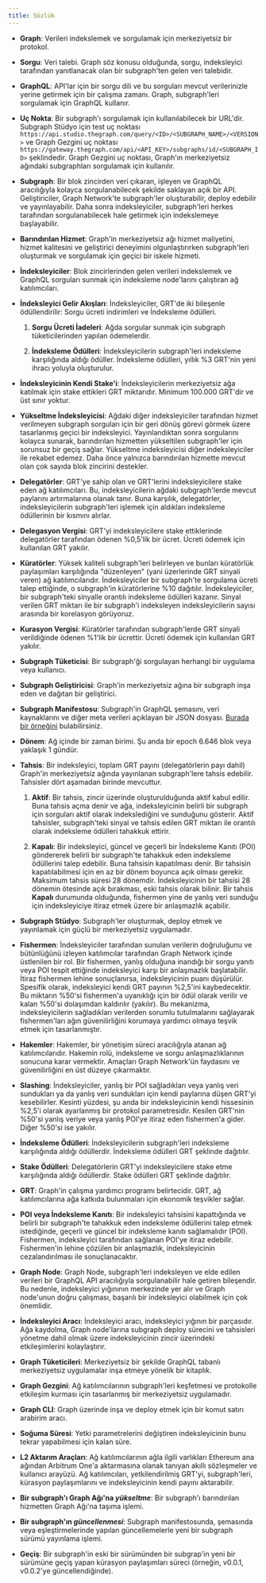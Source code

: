 ```yaml
---
title: Sözlük
---
```


- **Graph**: Verileri indekslemek ve sorgulamak için merkeziyetsiz bir protokol.

- **Sorgu**: Veri talebi. Graph söz konusu olduğunda, sorgu, indeksleyici tarafından yanıtlanacak olan bir subgraph'ten gelen veri talebidir.

- **GraphQL**: API'lar için bir sorgu dili ve bu sorguları mevcut verilerinizle yerine getirmek için bir çalışma zamanı. Graph, subgraph'leri sorgulamak için GraphQL kullanır.

- **Uç Nokta**: Bir subgraph'ı sorgulamak için kullanılabilecek bir URL'dir. Subgraph Stüdyo için test uç noktası `https://api.studio.thegraph.com/query/<ID>/<SUBGRAPH_NAME>/<VERSION>` ve Graph Gezgini uç noktası `https://gateway.thegraph.com/api/<API_KEY>/subgraphs/id/<SUBGRAPH_ID>` şeklindedir. Graph Gezgini uç noktası, Graph'ın merkeziyetsiz ağındaki subgraphları sorgulamak için kullanılır.

- **Subgraph**: Bir blok zincirden veri çıkaran, işleyen ve GraphQL aracılığıyla kolayca sorgulanabilecek şekilde saklayan açık bir API. Geliştiriciler, Graph Network'te subgraph'ler oluşturabilir, deploy edebilir ve yayınlayabilir. Daha sonra indeksleyiciler, subgraph'leri herkes tarafından sorgulanabilecek hale getirmek için indekslemeye başlayabilir.

- **Barındırılan Hizmet**: Graph'in merkeziyetsiz ağı hizmet maliyetini, hizmet kalitesini ve geliştirici deneyimini olgunlaştırırken subgraph'leri oluşturmak ve sorgulamak için geçici bir iskele hizmeti.

- **İndeksleyiciler**: Blok zincirlerinden gelen verileri indekslemek ve GraphQL sorguları sunmak için indeksleme node'larını çalıştıran ağ katılımcıları.

- **İndeksleyici Gelir Akışları**: İndeksleyiciler, GRT'de iki bileşenle ödüllendirilir: Sorgu ücreti indirimleri ve İndeksleme ödülleri.

  1. **Sorgu Ücreti İadeleri**: Ağda sorgular sunmak için subgraph tüketicilerinden yapılan ödemelerdir.

  2. **İndeksleme Ödülleri**: İndeksleyicilerin subgraph'leri indeksleme karşılığında aldığı ödüller. İndeksleme ödülleri, yıllık %3 GRT'nin yeni ihracı yoluyla oluşturulur.

- **İndeksleyicinin Kendi Stake'i**: İndeksleyicilerin merkeziyetsiz ağa katılmak için stake ettikleri GRT miktarıdır. Minimum 100.000 GRT'dir ve üst sınır yoktur.

- **Yükseltme İndeksleyicisi**: Ağdaki diğer indeksleyiciler tarafından hizmet verilmeyen subgraph sorguları için bir geri dönüş görevi görmek üzere tasarlanmış geçici bir indeksleyici. Yayınlandıktan sonra sorgularını kolayca sunarak, barındırılan hizmetten yükseltilen subgraph'ler için sorunsuz bir geçiş sağlar. Yükseltme indeksleyicisi diğer indeksleyiciler ile rekabet edemez. Daha önce yalnızca barındırılan hizmette mevcut olan çok sayıda blok zincirini destekler.

- **Delegatörler**: GRT'ye sahip olan ve GRT'lerini indeksleyicilere stake eden ağ katılımcıları. Bu, indeksleyicilerin ağdaki subgraph'lerde mevcut paylarını artırmalarına olanak tanır. Buna karşılık, delegatörler, indeksleyicilerin subgraph'leri işlemek için aldıkları indeksleme ödüllerinin bir kısmını alırlar.

- **Delegasyon Vergisi**: GRT'yi indeksleyicilere stake ettiklerinde delegatörler tarafından ödenen %0,5'lik bir ücret. Ücreti ödemek için kullanılan GRT yakılır.

- **Küratörler**: Yüksek kaliteli subgraph'leri belirleyen ve bunları küratörlük paylaşımları karşılığında "düzenleyen" (yani üzerlerinde GRT sinyali veren) ağ katılımcılarıdır. İndeksleyiciler bir subgraph'te sorgulama ücreti talep ettiğinde, o subgraph'in küratörlerine %10 dağıtılır. İndeksleyiciler, bir subgraph'teki sinyalle orantılı indeksleme ödülleri kazanır. Sinyal verilen GRT miktarı ile bir subgraph'i indeksleyen indeksleyicilerin sayısı arasında bir korelasyon görüyoruz.

- **Kurasyon Vergisi**: Küratörler tarafından subgraph'lerde GRT sinyali verildiğinde ödenen %1'lik bir ücrettir. Ücreti ödemek için kullanılan GRT yakılır.

- **Subgraph Tüketicisi**: Bir subgraph'ği sorgulayan herhangi bir uygulama veya kullanıcı.

- **Subgraph Geliştiricisi**: Graph'in merkeziyetsiz ağına bir subgraph inşa eden ve dağıtan bir geliştirici.

- **Subgraph Manifestosu**: Subgraph'in GraphQL şemasını, veri kaynaklarını ve diğer meta verileri açıklayan bir JSON dosyası. [Burada bir örneğini](https://ipfs.io/ipfs/QmVQdzeGdPUiLiACeqXRpKAYpyj8Z1yfWLMUq7A7WundUf) bulabilirsiniz.

- **Dönem**: Ağ içinde bir zaman birimi. Şu anda bir epoch 6.646 blok veya yaklaşık 1 gündür.

- **Tahsis**: Bir indeksleyici, toplam GRT payını (delegatörlerin payı dahil) Graph'in merkeziyetsiz ağında yayınlanan subgraph'lere tahsis edebilir. Tahsisler dört aşamadan birinde mevcuttur.

  1. **Aktif**: Bir tahsis, zincir üzerinde oluşturulduğunda aktif kabul edilir. Buna tahsis açma denir ve ağa, indeksleyicinin belirli bir subgraph için sorguları aktif olarak indekslediğini ve sunduğunu gösterir. Aktif tahsisler, subgraph'teki sinyal ve tahsis edilen GRT miktarı ile orantılı olarak indeksleme ödülleri tahakkuk ettirir.

  2. **Kapalı**: Bir indeksleyici, güncel ve geçerli bir İndeksleme Kanıtı (POI) göndererek belirli bir subgraph'te tahakkuk eden indeksleme ödüllerini talep edebilir. Buna tahsisin kapatılması denir. Bir tahsisin kapatılabilmesi için en az bir dönem boyunca açık olması gerekir. Maksimum tahsis süresi 28 dönemdir. İndeksleyicinin bir tahsisi 28 dönemin ötesinde açık bırakması, eski tahsis olarak bilinir. Bir tahsis **Kapalı** durumunda olduğunda, fishermen yine de yanlış veri sunduğu için indeksleyiciye itiraz etmek üzere bir anlaşmazlık açabilir.

- **Subgraph Stüdyo**: Subgraph'ler oluşturmak, deploy etmek ve yayınlamak için güçlü bir merkeziyetsiz uygulamadır.

- **Fishermen**: İndeksleyiciler tarafından sunulan verilerin doğruluğunu ve bütünlüğünü izleyen katılımcılar tarafından Graph Network içinde üstlenilen bir rol. Bir fishermen, yanlış olduğuna inandığı bir sorgu yanıtı veya POI tespit ettiğinde indeksleyici karşı bir anlaşmazlık başlatabilir. İtiraz fishermen lehine sonuçlanırsa, indeksleyicinin puanı düşürülür. Spesifik olarak, indeksleyici kendi GRT payının %2,5'ini kaybedecektir. Bu miktarın %50'si fishermen'a uyanıklığı için bir ödül olarak verilir ve kalan %50'si dolaşımdan kaldırılır (yakılır). Bu mekanizma, indeksleyicilerin sağladıkları verilerden sorumlu tutulmalarını sağlayarak fishermen'ları ağın güvenilirliğini korumaya yardımcı olmaya teşvik etmek için tasarlanmıştır.

- **Hakemler**: Hakemler, bir yönetişim süreci aracılığıyla atanan ağ katılımcılarıdır. Hakemin rolü, indeksleme ve sorgu anlaşmazlıklarının sonucuna karar vermektir. Amaçları Graph Network'ün faydasını ve güvenilirliğini en üst düzeye çıkarmaktır.

- **Slashing**: İndeksleyiciler, yanlış bir POI sağladıkları veya yanlış veri sundukları ya da yanlış veri sundukları için kendi paylarına düşen GRT'yi kesebilirler. Kesinti yüzdesi, şu anda bir indeksleyicinin kendi hissesinin %2,5'i olarak ayarlanmış bir protokol parametresidir. Kesilen GRT'nin %50'si yanlış veriye veya yanlış POI'ye itiraz eden fishermen'a gider. Diğer %50'si ise yakılır.

- **İndeksleme Ödülleri**: İndeksleyicilerin subgraph'leri indeksleme karşılığında aldığı ödüllerdir. İndeksleme ödülleri GRT şeklinde dağıtılır.

- **Stake Ödülleri**: Delegatörlerin GRT'yi indeksleyicilere stake etme karşılığında aldığı ödüllerdir. Stake ödülleri GRT şeklinde dağıtılır.

- **GRT**: Graph'in çalışma yardımcı programı belirtecidir. GRT, ağ katılımcılarına ağa katkıda bulunmaları için ekonomik teşvikler sağlar.

- **POI veya İndeksleme Kanıtı**: Bir indeksleyici tahsisini kapattığında ve belirli bir subgraph'te tahakkuk eden indeksleme ödüllerini talep etmek istediğinde, geçerli ve güncel bir indeksleme kanıtı sağlamalıdır (POI). Fishermen, indeksleyici tarafından sağlanan POI'ye itiraz edebilir. Fishermen'in lehine çözülen bir anlaşmazlık, indeksleyicinin cezalandırılması ile sonuçlanacaktır.

- **Graph Node**: Graph Node, subgraph'leri indeksleyen ve elde edilen verileri bir GraphQL API aracılığıyla sorgulanabilir hale getiren bileşendir. Bu nedenle, indeksleyici yığınının merkezinde yer alır ve Graph node'unun doğru çalışması, başarılı bir indeksleyici olabilmek için çok önemlidir.

- **İndeksleyici Aracı**: İndeksleyici aracı, indeksleyici yığının bir parçasıdır. Ağa kaydolma, Graph node'larına subgraph deploy sürecini ve tahsisleri yönetme dahil olmak üzere indeksleyicinin zincir üzerindeki etkileşimlerini kolaylaştırır.

- **Graph Tüketicileri**: Merkeziyetsiz bir şekilde GraphQL tabanlı merkeziyetsiz uygulamalar inşa etmeye yönelik bir kitaplık.

- **Graph Gezgini**: Ağ katılımcılarının subgraph'leri keşfetmesi ve protokolle etkileşim kurması için tasarlanmış bir merkeziyetsiz uygulamadır.

- **Graph CLI**: Graph üzerinde inşa ve deploy etmek için bir komut satırı arabirim aracı.

- **Soğuma Süresi**: Yetki parametrelerini değiştiren indeksleyicinin bunu tekrar yapabilmesi için kalan süre.

- **L2 Aktarım Araçları**: Ağ katılımcılarının ağla ilgili varlıkları Ethereum ana ağından Arbitrum One'a aktarmasına olanak tanıyan akıllı sözleşmeler ve kullanıcı arayüzü. Ağ katılımcıları, yetkilendirilmiş GRT'yi, subgraph'leri, kürasyon paylaşımlarını ve indeksleyicinin kendi payını aktarabilir.

- **Bir subgraph'ı Graph Ağı'na _yükseltme_**: Bir subgraph'ı barındırılan hizmetten Graph Ağı'na taşıma işlemi.

- **Bir subgraph'ın _güncellenmesi_**: Subgraph manifestosunda, şemasında veya eşleştirmelerinde yapılan güncellemelerle yeni bir subgraph sürümü yayınlama işlemi.

- **Geçiş**: Bir subgraph'in eski bir sürümünden bir subgrap'in yeni bir sürümüne geçiş yapan kürasyon paylaşımları süreci (örneğin, v0.0.1, v0.0.2'ye güncellendiğinde).
